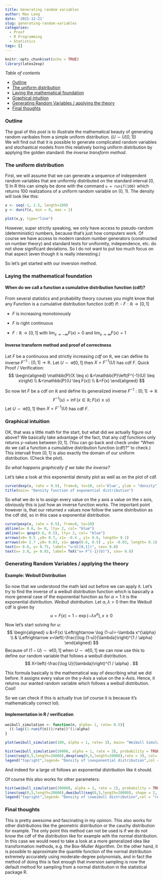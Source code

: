 ```yaml
---
title: Generating random variables
author: Max Lang
date: '2021-12-21'
slug: generating-random-variables
categories:
  - Proof
  - R Programming
  - Statistics
tags: []
---
```


```r
knitr::opts_chunk$set(echo = TRUE)
library(latex2exp)
```
*Table of contents*

- [Outline](#outline)
- [The uniform distribution](#the-uniform-distribution)
- [Laying the mathematical foundation](#laying-the-mathematical-foundation)
- [Graphical intuition](#graphical-intuition)
- [Generating Random Variables / applying the theory](#generating-random-variables--applying-the-theory)
- [Final thoughts](#final-thoughts)

### Outline
The goal of this post is to illustrate the mathematical beauty of generating random varibales from a simple uniform distribution.  ($U ∼ U [0, 1]$)  
We will find out that it is possible to generate complicated random variables and stochastical models from this relatively boring uniform distribution by applying the golden standard: the *inverse transform method*.

### The uniform distribution
First, we will assume that we can generate a sequence of
independent random variables that are uniformly
distributed on the standard interval $[0,1]$
In R this can simply be done with the command `u = runif(100)` which returns 100 realizations of
a uniform random variable  on (0, 1).
The density will look like this:
```r
x <- seq(-1, 1.5, length=100)
y <- dunif(x, min = 0, max = 1)

plot(x,y, type="line")
```

However, super strictly speaking, we only have access to pseudo-random
(deterministic) numbers, because that's just how computers work.
Of course we have access to  modern random number generators (constructed on
number theory) and standard tests for uniformity, independence, etc. do
not show significant deviations. So I do not want to put too much focus on that aspect (even though it is really interesting.)

So let's get started with our inversion method.

### Laying the mathematical foundation

#### When do we call a function a cumulative distribution function (cdf)?

From several statistics and probability theory courses you might know that any Function is a cumulative distribution function (cdf) if:
- $F : \mathbb R → [0, 1]$ 

- $F$ is increasing monotonously

- $F$ is right continuous

- $F: \mathbb{R} \rightarrow[0,1] \text { with }\lim _{x \rightarrow-\infty} F(x)=0 \text { and } \lim _{x \rightarrow \infty} F(x)=1$

#### Inverse transform method and proof of correctness
Let $F$ be a continuous and strictly increasing $c d f$ on $\mathbb{R}$, we can define its inverse $F^{-1}:[0,1] \rightarrow \mathbb{R}$. Let $U \sim \mathcal{U}[0,1]$ then $X=F^{-1}(U)$ has cdf $F$.
Quick Proof / Verification:
$$
\begin{aligned}
\mathbb{P}(X \leq x) &=\mathbb{P}\left(F^{-1}(U) \leq x\right) \\
&=\mathbb{P}(U \leq F(x)) \\
&=F(x)
\end{aligned}
$$

So now let $F$ be a cdf on $\mathbb{R}$ and define its generalized inverse $F^{-1}:[0,1] \rightarrow \mathbb{R}$
$$
F^{-1}(u)=\inf \{x \in \mathbb{R} ; F(x) \geq u\}
$$
Let $U \sim \mathcal{U}[0,1]$ then $X=F^{-1}(U)$ has cdf $F$.

### Graphical intuition
OK, that was a little math for the start, but what did we actually figure out above?
We basically take advantage of the fact, that any $cdf$ functions only returns $y$-values between $[0,1]$. (You can go back and check under "When do we call a function a cumulative distribution function (cdf)?" to check.)
This intervall from $[0,1]$ is also exactly the domain of our uniform distribution. (Check the plot).

*So what happens graphically  if we take the inverse?*

Let's take a look at this exponential density plot as well as on the plot of cdf.
```r
curve(dexp(x, rate = 0.5), from=0, to=10, col='blue', ylab = "density")
title(main= "Density function of exponential distribution")
```

So what we do is to assign every value on the y axis a value on the x axis, obviously this is just how an inverse function works. The important point however is, that our returned $x$ values now follow the same distribution as the cdf did, so in this case a exponential distribution.
```r
curve(pexp(x, rate = 0.5), from=0, to=10)
abline(a= 0.6, b= 0, lty= 2, col= "blue")
abline(v= qexp(0.6, 0.5), lty= 2, col= "blue")
arrows(x0= 0.5 ,y0= 0.7, x1= -0.4 , y1= 0.6, length= 0.1)
arrows(x0= 2.7 ,y0= 0.03, x1= qexp(0.6, 0.5) , y1= -0.03, length= 0.1)
text(x= 0.6, y= 0.75, label= "u~U([0,1])", cex= 0.8)
text(x= 3.8, y= 0.03, label= TeX("x= F^{-1}(U)"), cex= 0.8)
```

### Generating Random Variables / applying the theory
#### Example: Weibull Distribution
So now that we understood the math laid out before we can apply it. Let's try to find the inverse of a weibull distribution function which is basically a more general case of the exponential function as for $\alpha=1$ it is the exponential distribution.
*Weibull distribution*. Let $\alpha, \lambda>0$ then the Weibull cdf is given by
$$
u= F(x)=1-\exp \left(-\lambda x^{\alpha}\right), x \geq 0
$$

Now let's start solving for $u$:
$$
\begin{aligned}
u &=F(x) \Leftrightarrow \log (1-u)=-\lambda x^{\alpha} \\
& \Leftrightarrow x=\left(-\frac{\log (1-u)}{\lambda}\right)^{1 / \alpha}
\end{aligned}
$$
Because of $(1-U) \sim \mathcal{U}[0,1]$ when $U \sim \mathcal{U}[0,1]$ we can now use this to define our random variable that follows a weibull distribution.
$$
X=\left(-\frac{\log U}{\lambda}\right)^{1 / \alpha} .
$$

This formula basically is the mathematical way of describing what we did before. It assigns every value on the y-Axis a value on the x-Axis. Hence, it returns our wanted random variable which follows a weibull distribution. Cool!

So we can check if this is actually true (of course it is because it's mathematically correct lol).

#### Implementation in R / verification
```r
weibull_simulation <- function(n, alpha= 1, rate= 0.5){
  ((-log((1-runif(n)))/rate))^(1/alpha)
}

plot(weibull_simulation(100, alpha = 1, rate= 3), main= "Weibull Simulation", ylab= "Values")

hist(weibull_simulation(20000, alpha = 1, rate = 3), probability = TRUE, n=100, main= "Histogram of the distribution", ylab= "Density", xlab = "Values")
lines(seq(0,5,length=20000),dexp(seq(0,5,length=20000),rate = 3), col= "red")
legend("topright",legend= "Density of \nexponential distribution",col = "red", fill= "red", cex= 0.6)

```
And indeed for a large `n`it follows an exponential distribution like it should.

Of course this also works for other parameters:
```r
hist(weibull_simulation(200000, alpha = 2, rate = 1), probability = TRUE, n=100, main= "Histogram of the distribution", ylab= "Density", xlab = "Values")
lines(seq(0,5,length=20000),dweibull(seq(0,5,length=20000), shape = 2, scale = 1), col= "red")
legend("topright",legend= "Density of \nweibull distribution",col = "red", fill= "red", cex= 0.6)
```

### Final thoughts
This is pretty awesome and fascinating in my opinion. 
This also works for other distributions like the geometric distribution or the cauchy distribution for example. The only point this method can not be used is if we do not know the cdf of the distribution like for example with the normal distribution.
In this case we would need to take a look at a more generalized idea like transformation methods, e.g. the Box-Muller Algorithm.
On the other hand, it is possible to approximate the quantile function of the normal distribution extremely accurately using moderate-degree polynomials, and in fact the method of doing this is fast enough that inversion sampling is now the default method for sampling from a normal distribution in the statistical package R.






